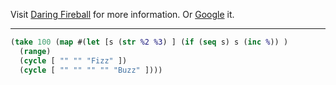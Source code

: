 
Visit [Daring Fireball][] for more information. Or [Google][] it.

[daring fireball]: http://daringfireball.net/projects/markdown
[google]: https://google.com

---

```clj fizzbuzz.clj
(take 100 (map #(let [s (str %2 %3) ] (if (seq s) s (inc %)) )
  (range)
  (cycle [ "" "" "Fizz" ])
  (cycle [ "" "" "" "" "Buzz" ])))
```

[take]: https://clojuredocs.org/clojure.core/take "Take Docs"
[map]: https://clojuredocs.org/clojure.core/map "Map Docs"
[range]: https://clojuredocs.org/clojure.core/range "Range Docs"
[cycle]: https://clojuredocs.org/clojure.core/cycle "Cycle Docs"
